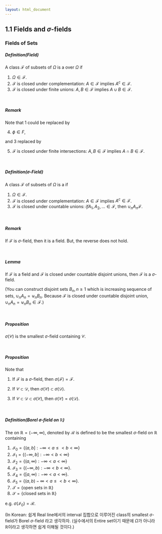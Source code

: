```yaml
---
layout: html_document
---
```


## 1.1 Fields and $\sigma$-fields

### Fields of Sets

##### Definition(Field)

A class $\mathcal{F}$ of subsets of $\Omega$ is a \tilt{field} over $\Omega$ if

1. $\Omega \in \mathcal{F}.$
2. $\mathcal{F}$ is closed under complementation: $A \in \mathcal{F}$ implies $A^c\in \mathcal{F}$. 
3. $\mathcal{F}$ is closed under finite unions: $A,B \in \mathcal{F}$ implies $A \cup B\in \mathcal{F}$. 

&nbsp;&nbsp;

##### Remark

Note that 1 could be replaced by 

4. $\phi \in {F}$,  

and 3 replaced by

5. $\mathcal{F}$ is closed under finite intersections: $A,B \in \mathcal{F}$ implies $A \cap B\in \mathcal{F}$. 

&nbsp;&nbsp;

##### Definition($\sigma$-Field)

A class $\mathcal{F}$ of subsets of $\Omega$ is a \tilt{$\sigma$-field} if

1. $\Omega \in \mathcal{F}.$
2. $\mathcal{F}$ is closed under complementation: $A \in \mathcal{F}$ implies $A^c\in \mathcal{F}$. 
3. $\mathcal{F}$ is closed under countable unions: $if A_1,A_2, \ldots \in \mathcal{F}$, then $\cup_n A_n \mathcal{F}$. 

&nbsp;&nbsp;

##### Remark
If $\mathcal{F}$ is $\sigma$-field, then it is a field. But, the reverse does not hold.


&nbsp;&nbsp;

##### Lemma 
If $\mathcal{F}$ is a field and $\mathcal{F}$ is closed under countable disjoint unions, then $\mathcal{F}$ is a $\sigma$-field.

(You can construct disjoint sets $B_n, n\ge 1$ which is increasing sequence of sets, $\cup_n A_n = \uplus_n B_n$. Because $\mathcal{F}$ is closed under countable disjoint union, $\cup_n A_n = \uplus_n B_n \in \mathcal{F}$.)


&nbsp;&nbsp;

##### Proposition
$\sigma(\mathcal{C})$ is the smallest $\sigma$-field containing $\mathcal{C}$.


&nbsp;&nbsp;

##### Proposition

Note that

1. If $\mathcal{F}$ is a $\sigma$-field, then $\sigma(\mathcal{F})= \mathcal{F}$.

2. If $\mathcal{C} \subset \mathcal{D}$, then $\sigma(\mathcal{C})\subset \sigma(\mathcal{D})$.

2. If $\mathcal{C} \subset \mathcal{D} \subset \sigma (\mathcal{C})$, then $\sigma(\mathcal{C})= \sigma(\mathcal{D})$.


&nbsp;&nbsp;

##### Definition(Borel $\sigma$-field on $\mathbb{R}$)
The \texttt{Borel $\sigma$-field} on $\mathbb{R}=(-\infty, \infty)$, denoted by $\mathcal{R}$ is defined to be the smallest $\sigma$-field on $\mathbb{R}$ containing 

1. $\mathcal{I}_0 = \{(a,b]: -\infty<a\le<b<\infty\}$ 
2. $\mathcal{I}_1 =\{(-\infty,b]:-\infty<b<\infty\}$ 
3. $\mathcal{I}_2 =\{(a, \infty):-\infty<a<\infty\}$
4. $\mathcal{I}_3 =\{(-\infty,b):-\infty<b<\infty\}$. 
5. $\mathcal{I}_4 =\{[a,\infty):-\infty<a<\infty\}$. 
6. $\mathcal{I}_5 =\{(a,b)-\infty<a\le<b<\infty\}$. 
7. $\mathcal{T}= \{\mbox{open sets in }\mathbb{R}\}$
8. $\mathcal{S}= \{\mbox{closed sets in }\mathbb{R}\}$

e.g. $\sigma(\mathcal{I}_0)= \mathcal{R}.$

(In Korean: 쉽게 Real line에서의 interval 집합으로 이루어진 class의 smallest $\sigma$-field가 Borel $\sigma$-field 라고 생각하자. (실수에서의 Entire set이기 때문에 $\Omega$가 아니라 $\mathbb{R}$이라고 생각하면 쉽게 이해될 것이다.)


